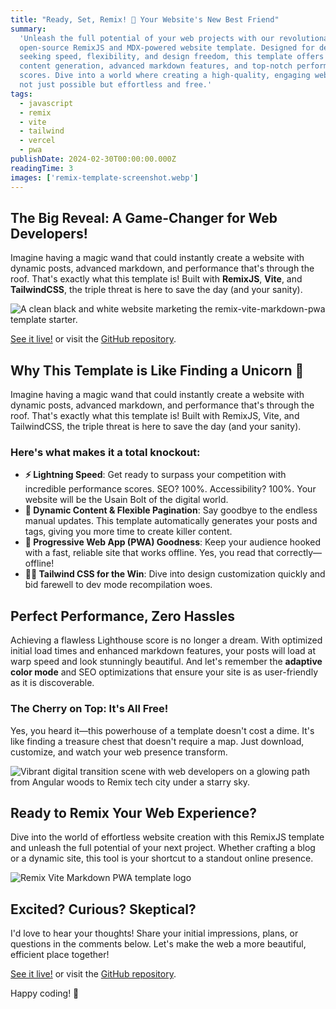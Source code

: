 ```yaml
---
title: "Ready, Set, Remix! 🎉 Your Website's New Best Friend"
summary:
  'Unleash the full potential of your web projects with our revolutionary,
  open-source RemixJS and MDX-powered website template. Designed for developers
  seeking speed, flexibility, and design freedom, this template offers dynamic
  content generation, advanced markdown features, and top-notch performance
  scores. Dive into a world where creating a high-quality, engaging website is
  not just possible but effortless and free.'
tags:
  - javascript
  - remix
  - vite
  - tailwind
  - vercel
  - pwa
publishDate: 2024-02-30T00:00:00.000Z
readingTime: 3
images: ['remix-template-screenshot.webp']
---
```


## The Big Reveal: A Game-Changer for Web Developers!

Imagine having a magic wand that could instantly create a website with dynamic
posts, advanced markdown, and performance that's through the roof. That's
exactly what this template is! Built with **RemixJS**, **Vite**, and
**TailwindCSS**, the triple threat is here to save the day (and your sanity).

![A clean black and white website marketing the remix-vite-markdown-pwa template starter.](remix-template-screenshot.webp)

[See it live!](https://remix-vite-markdown-pwa.vercel.app/) or visit the
[GitHub repository](https://github.com/benjamincharity/remix-vite-markdown-pwa).

## Why This Template is Like Finding a Unicorn 🦄

Imagine having a magic wand that could instantly create a website with dynamic
posts, advanced markdown, and performance that's through the roof. That's
exactly what this template is! Built with RemixJS, Vite, and TailwindCSS, the
triple threat is here to save the day (and your sanity).

### Here's what makes it a total knockout:

- **⚡ Lightning Speed**: Get ready to surpass your competition with incredible
  performance scores. SEO? 100%. Accessibility? 100%. Your website will be the
  Usain Bolt of the digital world.
- **📑 Dynamic Content & Flexible Pagination**: Say goodbye to the endless
  manual updates. This template automatically generates your posts and tags,
  giving you more time to create killer content.
- **📲 Progressive Web App (PWA) Goodness**: Keep your audience hooked with a
  fast, reliable site that works offline. Yes, you read that correctly—offline!
- **👨‍🎤 Tailwind CSS for the Win**: Dive into design customization quickly and
  bid farewell to dev mode recompilation woes.

## Perfect Performance, Zero Hassles

Achieving a flawless Lighthouse score is no longer a dream. With optimized
initial load times and enhanced markdown features, your posts will load at warp
speed and look stunningly beautiful. And let's remember the **adaptive color
mode** and SEO optimizations that ensure your site is as user-friendly as it is
discoverable.

### The Cherry on Top: It's All Free!

Yes, you heard it—this powerhouse of a template doesn't cost a dime. It's like
finding a treasure chest that doesn't require a map. Just download, customize,
and watch your web presence transform.

![Vibrant digital transition scene with web developers on a glowing path from Angular woods to Remix tech city under a starry sky.](template-post-hero-v2.webp)

## Ready to Remix Your Web Experience?

Dive into the world of effortless website creation with this RemixJS template
and unleash the full potential of your next project. Whether crafting a blog or
a dynamic site, this tool is your shortcut to a standout online presence.

![Remix Vite Markdown PWA template logo](remix-vite-markdown-pwa.webp)

## Excited? Curious? Skeptical?

I'd love to hear your thoughts! Share your initial impressions, plans, or
questions in the comments below. Let's make the web a more beautiful, efficient
place together!

[See it live!](https://remix-vite-markdown-pwa.vercel.app/) or visit the
[GitHub repository](https://github.com/benjamincharity/remix-vite-markdown-pwa).

Happy coding! 🚀

